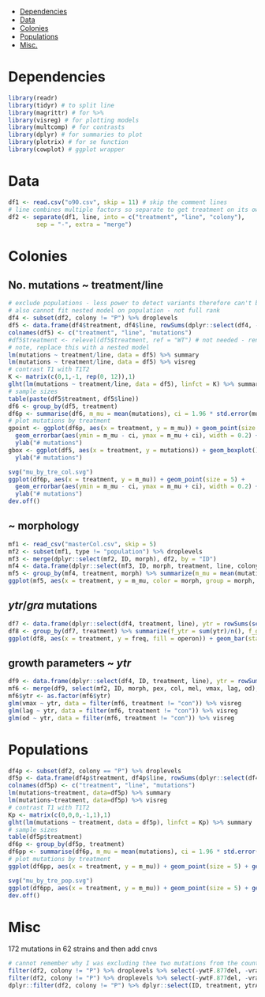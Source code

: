 - [Dependencies](#dependencies)
- [Data](#data)
- [Colonies](#colonies)
- [Populations](#populations)
- [Misc.](#misc)

# Dependencies
```r
library(readr)
library(tidyr) # to split line
library(magrittr) # for %>%
library(visreg) # for plotting models
library(multcomp) # for contrasts
library(dplyr) # for summaries to plot
library(plotrix) # for se function
library(cowplot) # ggplot wrapper
```

# Data
```r
df1 <- read.csv("o90.csv", skip = 11) # skip the comment lines
# line combines multiple factors so separate to get treatment on its own.
df2 <- separate(df1, line, into = c("treatment", "line", "colony"),
		sep = "-", extra = "merge")
```

# Colonies

## No. mutations ~ treatment/line
```r
# exclude populations - less power to detect variants therefore can't be in the same model as colonies.
# also cannot fit nested model on population - not full rank
df4 <- subset(df2, colony != "P") %>% droplevels
df5 <- data.frame(df4$treatment, df4$line, rowSums(dplyr::select(df4, -ID, -treatment, -line, -colony))) %>% droplevels
colnames(df5) <- c("treatment", "line", "mutations")
#df5$treatment <- relevel(df5$treatment, ref = "WT") # not needed - renamed "WT" to "con"
# note, replace this with a nested model
lm(mutations ~ treatment/line, data = df5) %>% summary
lm(mutations ~ treatment/line, data = df5) %>% visreg
# contrast T1 with T1T2
K <- matrix(c(0,1,-1, rep(0, 12)),1)
glht(lm(mutations ~ treatment/line, data = df5), linfct = K) %>% summary
# sample sizes
table(paste(df5$treatment, df5$line))
df6 <- group_by(df5, treatment)
df6p <- summarise(df6, m_mu = mean(mutations), ci = 1.96 * std.error(mutations))
# plot mutations by treatment
gpoint <- ggplot(df6p, aes(x = treatment, y = m_mu)) + geom_point(size = 5) +
  geom_errorbar(aes(ymin = m_mu - ci, ymax = m_mu + ci), width = 0.2) +
  ylab("# mutations")
gbox <- ggplot(df5, aes(x = treatment, y = mutations)) + geom_boxplot() +
  ylab("# mutations")

```

```r
svg("mu_by_tre_col.svg")
ggplot(df6p, aes(x = treatment, y = m_mu)) + geom_point(size = 5) +
  geom_errorbar(aes(ymin = m_mu - ci, ymax = m_mu + ci), width = 0.2) +
  ylab("# mutations")
dev.off()
```

## ~ morphology
```r
mf1 <- read_csv("masterCol.csv", skip = 5)
mf2 <- subset(mf1, type != "population") %>% droplevels
mf3 <- merge(dplyr::select(mf2, ID, morph), df2, by = "ID")
mf4 <- data.frame(dplyr::select(mf3, ID, morph, treatment, line, colony), mutations = rowSums(dplyr::select(mf3, -ID, -morph, -treatment, -line, -colony))) %>% filter(treatment != "ANCESTOR") %>% droplevels
mf5 <- group_by(mf4, treatment, morph) %>% summarize(m_mu = mean(mutations), ci = 1.96 * std.error(mutations))
ggplot(mf5, aes(x = treatment, y = m_mu, color = morph, group = morph, ymax = 5, ymin = 1)) + geom_point(size = 5, position = position_dodge(width = .5)) + geom_errorbar(aes(ymin = m_mu - ci, ymax = m_mu + ci), width = 0.2, position = position_dodge(width = .5)) + ylab("# mutations") + xlab("selection")
```

## *ytr*/*gra* mutations
```r
df7 <- data.frame(dplyr::select(df4, treatment, line), ytr = rowSums(select(df4, ytrA, ytrB)), gra = rowSums(select(df4, graS, graR)), vra = rowSums(select(df4, vraS)))
df8 <- group_by(df7, treatment) %>% summarize(f_ytr = sum(ytr)/n(), f_gra = sum(gra)/n(), f_vra = sum(vra)/n()) %>% gather(operon, freq, -treatment)
ggplot(df8, aes(x = treatment, y = freq, fill = operon)) + geom_bar(stat = "identity", position = "dodge")
```

## growth parameters ~ *ytr*
```r
df9 <- data.frame(dplyr::select(df4, ID, treatment, line), ytr = rowSums(select(df4, ytrA, ytrB)), gra = rowSums(select(df4, graS, graR)))
mf6 <- merge(df9, select(mf2, ID, morph, pex, col, mel, vmax, lag, od), by = "ID") 
mf6$ytr <- as.factor(mf6$ytr)
glm(vmax ~ ytr, data = filter(mf6, treatment != "con")) %>% visreg
glm(lag ~ ytr, data = filter(mf6, treatment != "con")) %>% visreg
glm(od ~ ytr, data = filter(mf6, treatment != "con")) %>% visreg
```

# Populations
```r
df4p <- subset(df2, colony == "P") %>% droplevels
df5p <- data.frame(df4p$treatment, df4p$line, rowSums(dplyr::select(df4p, -ID, -treatment, -line, -colony))) %>% droplevels
colnames(df5p) <- c("treatment", "line", "mutations")
lm(mutations~treatment, data=df5p) %>% summary
lm(mutations~treatment, data=df5p) %>% visreg
# contrast T1 with T1T2
Kp <- matrix(c(0,0,0,-1,1),1)
glht(lm(mutations ~ treatment, data = df5p), linfct = Kp) %>% summary
# sample sizes
table(df5p$treatment)
df6p <- group_by(df5p, treatment)
df6pp <- summarise(df6p, m_mu = mean(mutations), ci = 1.96 * std.error(mutations))
# plot mutations by treatment
ggplot(df6pp, aes(x = treatment, y = m_mu)) + geom_point(size = 5) + geom_errorbar(aes(ymin = m_mu - ci, ymax = m_mu + ci), width = 0.2) + ylab("# mutations")
```

```r
svg("mu_by_tre_pop.svg")
ggplot(df6pp, aes(x = treatment, y = m_mu)) + geom_point(size = 5) + geom_errorbar(aes(ymin = m_mu - ci, ymax = m_mu + ci), width = 0.2) + ylab("# mutations")
dev.off()
```

# Misc
172 mutations in 62 strains and then add cnvs
```r
# cannot remember why I was excluding thee two mutations from the count
filter(df2, colony != "P") %>% droplevels %>% select(-ywtF.877del, -vraS) %>% gather(gene, mutation, -treatment, -line, -colony, -ID) %>% filter(mutation == 1) %>% nrow
filter(df2, colony != "P") %>% droplevels %>% select(-ywtF.877del, -vraS) %>% gather(gene, mutation, -treatment, -line, -colony, -ID) %>% filter(mutation == 1) %>% select(ID) %>% unique %>% nrow
dplyr::filter(df2, colony != "P") %>% dplyr::select(ID, treatment, ytrA, ytrB, graS, graR) %>% group_by(ID, treatment) %>% summarize(count = sum(ytrA, ytrB, graS, graR)) %>% dplyr::filter(treatment == "T1T2" | treatment == "T1") %>% as.data.frame
```
